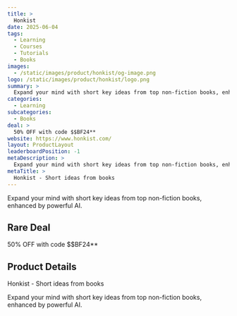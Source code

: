 ```yaml
---
title: >
  Honkist
date: 2025-06-04
tags:
  - Learning
  - Courses
  - Tutorials
  - Books
images:
  - /static/images/product/honkist/og-image.png
logo: /static/images/product/honkist/logo.png
summary: >
  Expand your mind with short key ideas from top non-fiction books, enhanced by powerful AI.
categories:
  - Learning
subcategories:
  - Books
deal: >
  50% OFF with code $$BF24**
website: https://www.honkist.com/
layout: ProductLayout
leaderboardPosition: -1
metaDescription: >
  Expand your mind with short key ideas from top non-fiction books, enhanced by powerful AI.
metaTitle: >
  Honkist - Short ideas from books
---
```

Expand your mind with short key ideas from top non-fiction books, enhanced by powerful AI.

## Rare Deal

50% OFF with code $$BF24**

## Product Details

Honkist - Short ideas from books

Expand your mind with short key ideas from top non-fiction books, enhanced by powerful AI.
